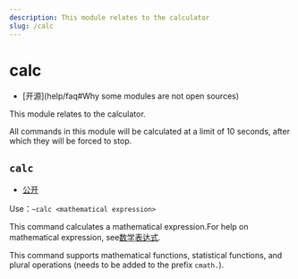 ```yaml
---
description: This module relates to the calculator
slug: /calc
---
```


# calc

-   [开源]\(help/faq#Why some modules are not open sources)

This module relates to the calculator.

All commands in this module will be calculated at a limit of 10 seconds, after which they will be forced to stop.

## `calc`

-   [公开](permissions)

Use：`~calc <mathematical expression>`

This command calculates a mathematical expression.For help on mathematical expression, see[数学表达式](/docs/help/expressions).

This command supports mathematical functions, statistical functions, and plural operations (needs to be added to the prefix `cmath.`).
